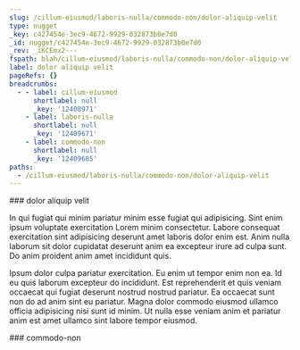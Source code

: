 ```yaml
---
slug: /cillum-eiusmod/laboris-nulla/commodo-non/dolor-aliquip-velit
type: nugget
_key: c427454e-3ec9-4672-9929-032873b0e7d0
_id: nugget/c427454e-3ec9-4672-9929-032873b0e7d0
_rev: _iKCEmx2---
fspath: blah/cillum-eiusmod/laboris-nulla/commodo-non/dolor-aliquip-velit.md
label: dolor aliquip velit
pageRefs: {}
breadcrumbs:
  - - label: cillum-eiusmod
      shortlabel: null
      _key: '12408971'
    - label: laboris-nulla
      shortlabel: null
      _key: '12409671'
    - label: commodo-non
      shortlabel: null
      _key: '12409685'
paths:
  - /cillum-eiusmod/laboris-nulla/commodo-non/dolor-aliquip-velit
---
```


<NuggetArea>
<Nugget slug="/cillum-eiusmod/laboris-nulla/commodo-non/dolor-aliquip-velit" type="nugget" _key="c427454e-3ec9-4672-9929-032873b0e7d0" _id="nugget/c427454e-3ec9-4672-9929-032873b0e7d0" _rev="_iKCEmx2---" fspath="blah/cillum-eiusmod/laboris-nulla/commodo-non/dolor-aliquip-velit.md" label="dolor aliquip velit" paths="/cillum-eiusmod/laboris-nulla/commodo-non/dolor-aliquip-velit">
<NuggetBody>
### dolor aliquip velit

In qui fugiat qui minim pariatur minim esse fugiat qui adipisicing. Sint enim ipsum voluptate exercitation Lorem minim consectetur. Labore consequat exercitation sint adipisicing deserunt amet laboris dolor enim est. Anim nulla laborum sit dolor cupidatat deserunt anim ea excepteur irure ad culpa sunt. Do anim proident anim amet incididunt quis.

Ipsum dolor culpa pariatur exercitation. Eu enim ut tempor enim non ea. Id eu quis laborum excepteur do incididunt. Est reprehenderit et quis veniam occaecat qui fugiat deserunt nostrud nostrud pariatur. Ea occaecat sunt non do ad anim sint eu pariatur. Magna dolor commodo eiusmod ullamco officia adipisicing nisi sunt id minim. Ut nulla esse veniam anim et pariatur anim est amet ullamco sint labore tempor eiusmod.

</NuggetBody>
<Breadcrumbs>
<Crumbs>
<Crumb _key="12408971" label="cillum-eiusmod" /><Crumb _key="12409671" label="laboris-nulla" /><Crumb _key="12409685" label="commodo-non" />
</Crumbs>
</Breadcrumbs>
</Nugget>

<NuggetsInbound>
</NuggetsInbound>
<NuggetsOutbound>
</NuggetsOutbound>
</NuggetArea>
<PassagesInbound>
<Passage direction="inbound" type="passage" _key="12409685" _id="passage/12409685" _rev="_iKCEmxm---" label="commodo-non" passage="commodo-non" fspath="blah/cillum-eiusmod/laboris-nulla/commodo-non" paths="/cillum-eiusmod/laboris-nulla/commodo-non" slug="/cillum-eiusmod/laboris-nulla/commodo-non">
<NuggetBody>
### commodo-non

</NuggetBody>
<Breadcrumbs>
<Crumbs>
<Crumb _key="12408971" label="cillum-eiusmod" /><Crumb _key="12409671" label="laboris-nulla" />
</Crumbs>
</Breadcrumbs>
</Passage>

</PassagesInbound>
<PassagesOutbound>
</PassagesOutbound>